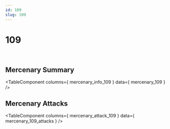 ```yaml
---
id: 109
slug: 109
---
```



# 109

<div style = {{ display: "flex" }}>
    <Image img={require('@site/static/img/mercenaries/illust/thum_char_view_n_109.jpg')}/>
    <Image img={require('@site/static/img/mercenaries/illust/thum_char_view_o_109.jpg')}/>
</div>

## Mercenary Summary

<TableComponent
  columns={ mercenary_info_109 }
  data={ mercenary_109 }
/>

## Mercenary Attacks

<TableComponent
  columns={ mercenary_attack_109 }
  data={ mercenary_109_attacks }
/>